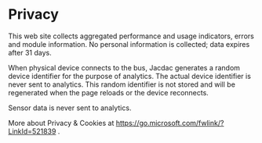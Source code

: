 # Privacy

This web site collects aggregated performance and usage indicators, errors and module information. 
No personal information is collected; data expires after 31 days.

When physical device connects to the bus, Jacdac generates a random device identifier for the purpose of analytics. The actual device identifier is never sent to analytics.
This random identifier is not stored and will be regenerated when the page reloads or the device reconnects.

Sensor data is never sent to analytics.

More about Privacy &amp; Cookies at https://go.microsoft.com/fwlink/?LinkId=521839 .
